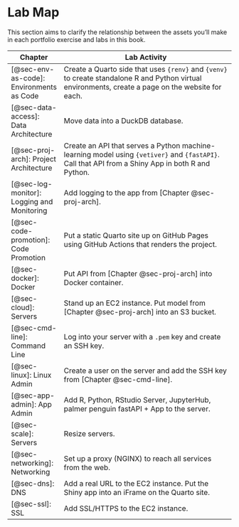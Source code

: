 # Lab Map {#sec-append-lab}

This section aims to clarify the relationship between the assets you'll
make in each portfolio exercise and labs in this book.

| Chapter                                    | Lab Activity                                                                                                                                        |
|--------------------------------------------|-----------------------------------------------------------------------------------------------------------------------------------------------------|
| [@sec-env-as-code]: Environments as Code   | Create a Quarto side that uses `{renv}` and `{venv}` to create standalone R and Python virtual environments, create a page on the website for each. |
| [@sec-data-access]: Data Architecture      | Move data into a DuckDB database.                                                                                                                   |
| [@sec-proj-arch]: Project Architecture     | Create an API that serves a Python machine-learning model using `{vetiver}` and `{fastAPI}`. Call that API from a Shiny App in both R and Python.   |
| [@sec-log-monitor]: Logging and Monitoring | Add logging to the app from [Chapter @sec-proj-arch].                                                                                               |
| [@sec-code-promotion]: Code Promotion      | Put a static Quarto site up on GitHub Pages using GitHub Actions that renders the project.                                                          |
| [@sec-docker]: Docker                      | Put API from [Chapter @sec-proj-arch] into Docker container.                                                                                        |
| [@sec-cloud]: Servers                      | Stand up an EC2 instance. Put model from \[Chapter \@sec-proj-arch\] into an S3 bucket.                                                             |
| [@sec-cmd-line]: Command Line              | Log into your server with a `.pem` key and create an SSH key.                                                                                       |
| [@sec-linux]: Linux Admin                  | Create a user on the server and add the SSH key from [Chapter @sec-cmd-line].                                                                       |
| [@sec-app-admin]: App Admin                | Add R, Python, RStudio Server, JupyterHub, palmer penguin fastAPI + App to the server.                                                              |
| [@sec-scale]: Servers                      | Resize servers.                                                                                                                                     |
| [@sec-networking]: Networking              | Set up a proxy (NGINX) to reach all services from the web.                                                                                          |
| [@sec-dns]: DNS                            | Add a real URL to the EC2 instance. Put the Shiny app into an iFrame on the Quarto site.                                                            |
| [@sec-ssl]: SSL                            | Add SSL/HTTPS to the EC2 instance.                                                                                                                  |

